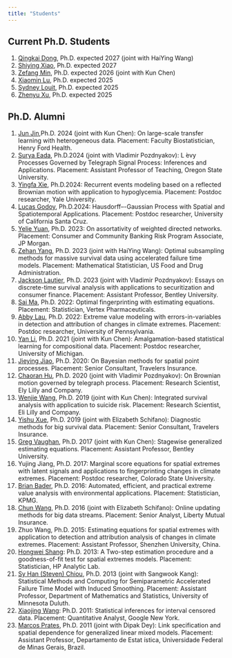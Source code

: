 ```yaml
---
title: "Students"
---
```


## Current Ph.D. Students

1. [Qingkai Dong](https://dqksnow.github.io), Ph.D. expected 2027 (joint with HaiYing Wang)
1. [Shiying Xiao](http://shiying-xiao.com), Ph.D. expected 2027
1. [Zefang Min](https://zefangm.github.io/zfpw/), Ph.D. expected 2026 (joint with Kun Chen)
1. [Xiaomin Lu](https://xiaomin001.github.io/mysite/), Ph.D. expected 2025
1. [Sydney Louit](https://www.linkedin.com/in/sydney-louit-810538192/), Ph.D. expected 2025
1. [Zhenyu Xu](https://zhenyu1029.github.io), Ph.D. expected 2025


## Ph.D. Alumni
1. [Jun Jin](https://www.linkedin.com/in/jun-jin-7714701b8/),Ph.D. 2024 (joint with Kun Chen): On large-scale transfer learning with heterogeneous data. Placement: Faculty Biostatistician, Henry Ford Health.
1. [Surya Eada](https://www.linkedin.com/in/surya-teja-eada-76b78229/), Ph.D.2024 (joint with Vladimir Pozdnyakov): L ́evy Processes Governed by Telegraph Signal Process: Inferences and Applications. Placement: Assistant Professor of Teaching, Oregon State University.
1. [Yingfa Xie](https://www.linkedin.com/in/yingfa-xie-1ba57314a/), Ph.D.2024: Recurrent events modeling based on a reflected Brownian motion with application to hypoglycemia. Placement: Postdoc researcher, Yale University.
1. [Lucas Godoy](https://lcgodoy.me), Ph.D.2024: Hausdorff–-Gaussian Process with Spatial and Spatiotemporal Applications. Placement: Postdoc researcher, University of California Santa Cruz.
1. [Yelie Yuan](https://www.linkedin.com/in/yelie-yuan-65123721b/), Ph.D. 2023: On assortativity of weighted directed networks. Placement: Consumer and Community Banking Risk Program Associate, JP Morgan.
1. [Zehan Yang](https://www.linkedin.com/in/zehan/), Ph.D. 2023 (joint with HaiYing Wang): Optimal subsampling methods for massive survival data using accelerated failure time models. Placement: Mathematical Statistician, US Food and Drug Administration.
1. [Jackson Lautier](https://jacksonlautier.com), Ph.D. 2023 (joint with Vladimir Pozdnyakov): Essays on discrete-time survival analysis with applications to securitization and consumer finance. Placement: Assistant Professor, Bentley University.
1. [Sai Ma](https://www.linkedin.com/in/sai-ma-uconn/), Ph.D. 2022: Optimal fingerprinting with estimating equations. Placement: Statistician, Vertex Pharmaceuticals.
1. [Abby Lau](https://www.linkedin.com/in/yuen-tsz-abby-lau-400a49a4/), Ph.D. 2022: Extreme value modeling with errors-in-variables in detection and attribution of changes in climate extremes. Placement: Postdoc researcher, University of Pennsylvania.
1. [Yan Li](https://yanlistat.com), Ph.D. 2021 (joint with Kun Chen): Amalgamation-based statistical learning for compositional data. Placement: Postdoc researcher, University of Michigan.
1. [Jieying Jiao](https://www.linkedin.com/in/jieying-jiao-217b3b128/), Ph.D. 2020: On Bayesian methods for spatial point processes. Placement: Senior Consultant, Travelers Insurance.
1. [Chaoran Hu](https://www.linkedin.com/in/chaoranhu/), Ph.D. 2020 (joint with Vladimir Pozdnyakov): On Brownian motion governed by telegraph process. Placement: Research Scientist, Ely Lilly and Company.
1. [Wenjie Wang](https://wwenjie.org), Ph.D. 2019 (joint with Kun Chen): Integrated survival analysis with application to suicide risk. Placement: Research Scientist, Eli Lilly and Company.
1. [Yishu Xue](https://yxue-me.com), Ph.D. 2019 (joint with Elizabeth Schifano): Diagnostic methods for big survival data. Placement: Senior Consultant, Travelers Insurance.
1. [Greg Vaughan](https://www.linkedin.com/in/greg-vaughan-16902922/), Ph.D. 2017 (joint with Kun Chen): Stagewise generalized estimating equations. Placement: Assistant Professor, Bentley University.
1. Yujing Jiang, Ph.D. 2017: Marginal score equations for spatial extremes with latent signals and applications to fingerprinting changes in climate extremes. Placement: Postdoc researcher, Colorado State University.
1. [Brian Bader](https://www.linkedin.com/in/brianbader1/), Ph.D. 2016: Automated, efficient, and practical extreme value analysis with environmental applications. Placement: Statistician, KPMG.
1. [Chun Wang](https://www.linkedin.com/in/chun-wang-0978674b/), Ph.D. 2016 (joint with Elizabeth Schifano): Online updating methods for big data streams. Placement: Senior Analyst, Liberty Mutual Insurance.
1. Zhuo Wang, Ph.D. 2015: Estimating equations for spatial extremes with application to detection and attribution analysis of changes in climate extremes. Placement: Assistant Professor, Shenzhen University, China.
1. [Hongwei Shang](https://www.linkedin.com/in/hongwei-shang-a38a9029/): Ph.D. 2013: A Two-step estimation procedure and a goodness-of-fit test for spatial extremes models. Placement: Statistician, HP Analytic Lab.
1. [Sy Han (Steven) Chiou](https://www.sychiou.com), Ph.D. 2013 (joint with Sangwook Kang): Statistical Methods and Computing for Semiparametric Accelerated Failure Time Model with Induced Smoothing. Placement: Assistant Professor, Department of Mathematics and Statistics, University of Minnesota Duluth.
1. [Xiaojing Wang](https://www.linkedin.com/in/xiaojingw/): Ph.D. 2011: Statistical inferences for interval censored data. Placement: Quantitative Analyst, Google New York.
1. [Marcos Prates](https://www.est.ufmg.br/~marcosop/), Ph.D. 2011 (joint with Dipak Dey): Link specification and spatial dependence for generalized linear mixed models. Placement: Assistant Professor, Departamento de Estat ́ıstica, Universidade Federal de Minas Gerais, Brazil.
